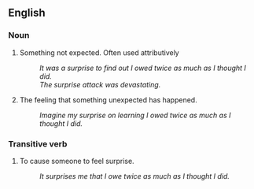 ==English==

===Noun===
# Something not expected.  Often used attributively
#: ''It was a surprise to find out I owed twice as much as I thought I did.''
#: ''The surprise attack was devastating.''
# The feeling that something unexpected has happened.
#: ''Imagine my surprise on learning I owed twice as much as I thought I did.''


===Transitive verb===
# To cause someone to feel surprise.
#: ''It surprises me that I owe twice as much as I thought I did.''